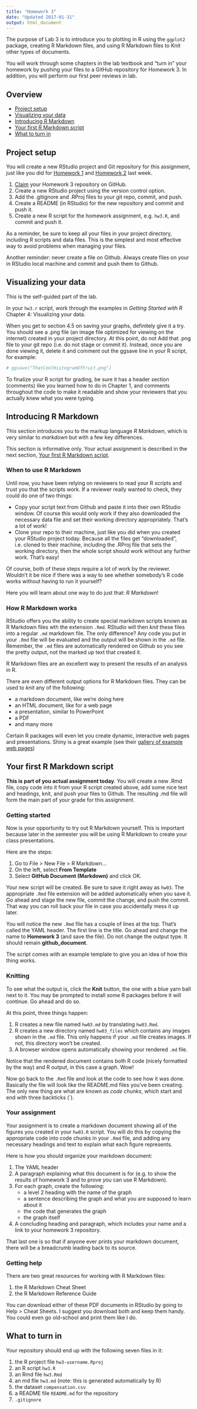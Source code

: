 ```yaml
---
title: "Homework 3"
date: "Updated 2017-01-31"
output: html_document
---
```


The purpose of Lab 3 is to introduce you to plotting in R using the `ggplot2` package, creating R Markdown files, and using R Markdown files to Knit other types of documents.

You will work through some chapters in the lab textbook and "turn in" your homework by pushing your files to a GitHub repository for Homework 3. In addition, you will perform our first peer reviews in lab.

## Overview

- [Project setup](#project-setup)
- [Visualizing your data](#visualizing-your-data)
- [Introducing R Markdown](#introducing-r-markdown)
- [Your first R Markdown script](#your-first-r-markdown-script)
- [What to turn in](#what-to-turn-in)

## Project setup

You will create a new RStudio project and Git repository for this assignment, just like you did for [Homework 1](hw01.html) and [Homework 2](hw02.html) last week.

1. [Claim](claim_repo.html) your Homework 3 repository on GitHub.
2. Create a new RStudio project using the version control option.
3. Add the .gitignore and .RProj files to your git repo, commit, and push.
3. Create a README (in RStudio) for the new repository and commit and push it.
4. Create a new R script for the homework assignment, e.g. `hw3.R`, and commit and push it.

As a reminder, be sure to keep all your files in your project directory, including R scripts and data files. This is the simplest and most effective way to avoid problems when managing your files.

Another reminder: never create a file on Github. Always create files on your in RStudio local machine and commit and push them to Github.

## Visualizing your data

This is the self-guided part of the lab. 

In your `hw3.r` script, work through the examples in _Getting Started with R_ Chapter 4: Visualizing your data.

When you get to section 4.5 on saving your graphs, definitely give it a try. You should see a .png file (an image file optimized for viewing on the internet) created in your project directory. At this point, do not Add that .png file to your git repo (i.e. do not stage or commit it). Instead, once you are done viewing it, delete it and comment out the ggsave line in your R script, for example:

```r
# ggsave("ThatCoolHistogramOfFruit.png")
```

To finalize your R script for grading, be sure it has a header section (comments) like you learned how to do in Chapter 1, and comments throughout the code to make it readable and show your reviewers that you actually knew what you were typing.

## Introducing R Markdown

This section introduces you to the markup language *R Markdown*, which is very similar to *markdown* but with a few key differences.

This section is informative only. Your actual assignment is described in the next section, [Your first R Markdown script](#your-first-r-markdown-script).

### When to use R Markdown

Until now, you have been relying on reviewers to read your R scripts and trust you that the scripts work. If a reviewer really wanted to check, they could do one of two things:

- Copy your script text from Github and paste it into their own RStudio window. Of course this would only work if they also downloaded the necessary data file and set their working directory appropriately. That's a lot of work!
- Clone your repo to their machine, just like you did when you created your RStudio project today. Because all the files get "downloaded", i.e. cloned to their machine, including the .RProj file that sets the working directory, then the whole script should work without any further work. That's easy!

Of course, both of these steps require a lot of work by the reviewer. Wouldn't it be nice if there was a way to see whether somebody's R code works without having to run it yourself?

Here you will learn about one way to do just that: *R Markdown*!

### How R Markdown works

RStudio offers you the ability to create special markdown scripts known as R Markdown files wth the extension `.Rmd`. RStudio will then _knit_ these files into a regular `.md` markdown file. The only difference? Any code you put in your `.Rmd` file will be evaluated and the output will be shown in the `.md` file. Remember, the `.md` files are automatically rendered on Github so you see the pretty output, not the marked up text that created it.

R Markdown files are an excellent way to present the results of an analysis in R.

There are even different output options for R Markdown files. They can be used to _knit_ any of the following:

- a markdown document, like we're doing here
- an HTML document, like for a web page
- a presentation, similar to PowerPoint
- a PDF
- and many more

Certain R packages will even let you create dynamic, interactive web pages and presentations. Shiny is a great example (see their [gallery of example web pages](https://shiny.rstudio.com/gallery/))

## Your first R Markdown script

**This is part of you actual assignment today**. You will create a new .Rmd file, copy code into it from your R script created above, add some nice text and headings, knit, and push your files to Github. The resulting .md file will form the main part of your grade for this assignment.

### Getting started

Now is your opportunity to try out R Markdown yourself. This is important because later in the semester you will be using R Markdown to create your class presentations.

Here are the steps:

1. Go to File > New File > R Markdown...
2. On the left, select **From Template**
3. Select **GitHub Document (Markdown)** and click OK.

Your new script will be created. Be sure to save it right away as `hw03`. The appropriate `.Rmd` file extension will be added automatically when you save it. Go ahead and stage the new file, commit the change, and push the commit. That way you can roll back your file in case you accidentally mess it up later.

You will notice the new `.Rmd` file has a couple of lines at the top. That's called the YAML header. The first line is the title. Go ahead and change the name to **Homework 3** (and save the file). Do not change the output type. It should remain **github_document**.

The script comes with an example template to give you an idea of how this thing works.

### Knitting

To see what the output is, click the **Knit** button, the one with a blue yarn ball next to it. You may be prompted to install some R packages before it will continue. Go ahead and do so.

At this point, three things happen:

1. R creates a new file named `hw03.md` by translating `hw03.Rmd`.
2. R creates a new directory named `hw03_files` which contains any images shown in the `.md` file. This only happens if your `.md` file creates images. If not, this directory won't be created.
3. A browser window opens automatically showing your rendered `.md` file.

Notice that the rendered document contains both R code (nicely formatted by the way) and R output, in this case a graph. Wow!

Now go back to the `.Rmd` file and look at the code to see how it was done. Basically the file will look like the README.md files you've been creating. The only new thing are what are known as _code chunks_, which start and end with three backticks (\`).

### Your assignment

Your assignment is to create a markdown document showing all of the figures you created in your `hw03.R` script. You will do this by copying the appropriate code into code chunks in your `.Rmd` file, and adding any necessary headings and text to explain what each figure represents.

Here is how you should organize your markdown document:

1. The YAML header
2. A paragraph explaining what this document is for (e.g. to show the results of homework 3 and to prove you can use R Markdown).
2. For each graph, create the following:
    - a level 2 heading with the name of the graph
    - a sentence describing the graph and what you are supposed to learn about it
    - the code that generates the graph
    - the graph itself
3. A concluding heading and paragraph, which includes your name and a link to your homework 3 repository.

That last one is so that if anyone ever prints your markdown document, there will be a breadcrumb leading back to its source.

### Getting help

There are two great resources for working with R Markdown files:

1. the R Markdown Cheat Sheet
2. the R Markdown Reference Guide

You can download either of these PDF documents in RStudio by going to Help > Cheat Sheets. I suggest you download both and keep them handy. You could even go old-school and print them like I do.

## What to turn in

Your repository should end up with the following seven files in it:

1. the R project file `hw3-username.Rproj`
2. an R script `hw3.R`
3. an Rmd file `hw3.Rmd`
4. an md file `hw3.md` (note: this is generated automatically by R)
5. the dataset `compensation.csv`
6. a README file `README.md` for the repository
7. `.gitignore`
